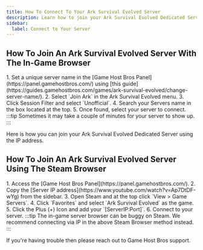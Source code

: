 ---
title: How To Connect To Your Ark Survival Evolved Server
description: Learn how to join your Ark Survival Evolved Dedicated Server using the IP address.
sidebar:
  label: Connect to Your Server
---

## How To Join An Ark Survival Evolved Server With The In-Game Browser

<Steps>
1. Set a unique server name in the [Game Host Bros Panel](https://panel.gamehostbros.com/) using [this guide](https://guides.gamehostbros.com/games/ark-survival-evolved/change-server-name/).
2. Select `Join Ark` in the Ark Survival Evolved menu.
3. Click Session Filter and select `Unofficial`.
4. Search your Servers name in the box located at the top.
5. Once found, select your server to connect.
</Steps>
:::tip
Sometimes it may take a couple of minutes for your server to show up.
:::

Here is how you can join your Ark Survival Evolved Dedicated Server using the IP address.

## How To Join An Ark Survival Evolved Server Using The Steam Browser

<Steps>
1. Access the [Game Host Bros Panel](https://panel.gamehostbros.com/).
2. Copy the [Server IP address](https://www.youtube.com/watch?v=Ap7DtDF-wYg) from the sidebar.
3. Open Steam and at the top click `View > Game Servers`.
4. Click `Favorites` and select `Ark Survival Evolved` as the game.
5. Click the Plus (+) Icon and add your `[ServerIP:Port]`.
6. Connect to your server.
</Steps>
:::tip
The in-game server browser can be buggy on Steam. We recommend connecting via IP in the above Steam Browser method instead.
:::

If you're having trouble then please reach out to Game Host Bros support.

